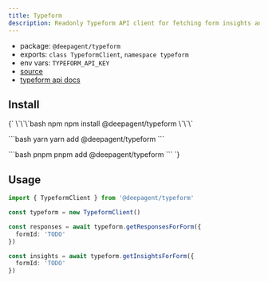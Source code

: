 ```yaml
---
title: Typeform
description: Readonly Typeform API client for fetching form insights and responses.
---
```


- package: `@deepagent/typeform`
- exports: `class TypeformClient`, `namespace typeform`
- env vars: `TYPEFORM_API_KEY`
- [source](https://github.com/amardeeplakshkar/deepagent/blob/main/packages/typeform/src/typeform-client.ts)
- [typeform api docs](https://www.typeform.com/developers/get-started/)

## Install

<PackageTabs>
{`
\`\`\`bash npm
npm install @deepagent/typeform
\`\`\`

\`\`\`bash yarn
yarn add @deepagent/typeform
\`\`\`

\`\`\`bash pnpm
pnpm add @deepagent/typeform
\`\`\`
`}
</PackageTabs>

## Usage

```ts
import { TypeformClient } from '@deepagent/typeform'

const typeform = new TypeformClient()

const responses = await typeform.getResponsesForForm({
  formId: 'TODO'
})

const insights = await typeform.getInsightsForForm({
  formId: 'TODO'
})
```
